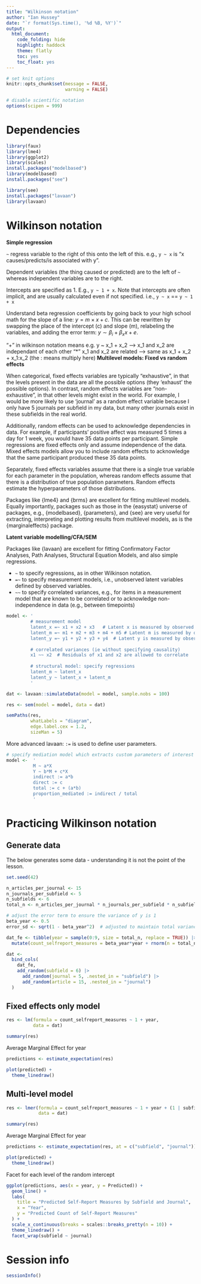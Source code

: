 ```yaml
---
title: "Wilkinson notation"
author: "Ian Hussey"
date: "`r format(Sys.time(), '%d %B, %Y')`"
output:
  html_document:
    code_folding: hide
    highlight: haddock
    theme: flatly
    toc: yes
    toc_float: yes
---
```


```r

# set knit options
knitr::opts_chunk$set(message = FALSE,
                      warning = FALSE)

# disable scientific notation
options(scipen = 999) 

```

# Dependencies

```r

library(faux)
library(lme4)
library(ggplot2)
library(scales)
install.packages("modelbased")
library(modelbased)
install.packages("see")

library(see)
install.packages("lavaan")
library(lavaan)

```

# Wilkinson notation

**Simple regression**

`~` regress variable to the right of this onto the left of this. e.g., `y ~ x` is "x causes/predicts/is associated with y".

Dependent variables (the thing caused or predicted) are to the left of `~` whereas independent variables are to the right.

Intercepts are specified as 1. E.g., `y ~ 1 + x`. Note that intercepts are often implicit, and are usually calculated even if not specified. i.e., `y ~ x` == `y ~ 1 + x`

Understand beta regression coefficients by going back to your high school math for the slope of a line: $y = m \times x + c$. This can be rewritten by swapping the place of the intercept (c) and slope (m), relabeling the variables, and adding the error term: $y \sim \beta_i + \beta_xx + e$.

"+" in wilkinson notation means e.g. y ~ x_1 + x_2 ---> x_1 and x_2 are independant of each other
"*" x_1 and x_2 are related --> same as x_1 + x_2 + x_1:x_2 (the : means multiply here)
**Multilevel models: Fixed vs random effects**

When categorical, fixed effects variables are typically "exhaustive", in that the levels present in the data are all the possible options (they 'exhaust' the possible options). In contrast, random effects variables are "non-exhaustive", in that other levels might exist in the world. For example, I would be more likely to use 'journal' as a random effect variable because I only have 5 journals per subfield in my data, but many other journals exist in these subfields in the real world.

Additionally, random effects can be used to acknowledge dependencies in data. For example, if participants' positive affect was measured 5 times a day for 1 week, you would have 35 data points per participant. Simple regressions are fixed effects only and assume independence of the data. Mixed effects models allow you to include random effects to acknowledge that the same participant produced these 35 data points. 

Separately, fixed effects variables assume that there is a single true variable for each parameter in the population, whereas random effects assume that there is a distribution of true population parameters. Random effects estimate the hyperparameters of those distributions. 

Packages like {lme4} and {brms} are excellent for fitting multilevel models. Equally importantly, packages such as those in the {easystat} universe of packages, e.g., {modelbased}, {parameters}, and {see} are very useful for extracting, interpreting and plotting results from multilevel models, as is the {marginaleffects} package. 


**Latent variable modelling/CFA/SEM**

Packages like {lavaan} are excellent for fitting Confirmatory Factor Analyses, Path Analyses, Structural Equation Models, and also simple regressions. 

- `~` to specify regressions, as in other Wilkinson notation.
- `=~` to specify measurement models, i.e., unobserved latent variables defined by observed variables. 
- `~~` to specify correlated variances, e.g., for items in a measurement model that are known to be correlated or to acknowledge non-independence in data (e.g., between timepoints)

```r

model <- '
         # measurement model
         latent_x =~ x1 + x2 + x3   # Latent x is measured by observed variables x1, x2, and x3
         latent_m =~ m1 + m2 + m3 + m4 + m5 # Latent m is measured by observed variables y1, y2, y3 and y4
         latent_y =~ y1 + y2 + y3 + y4  # Latent y is measured by observed variables y1, y2, y3 and y4
         
         # correlated variances (ie without specifying causality)
         x1 ~~ x2  # Residuals of x1 and x2 are allowed to correlate
         
         # structural model: specify regressions
         latent_m ~ latent_x        
         latent_y ~ latent_x + latent_m  
         '

```


```r

dat <- lavaan::simulateData(model = model, sample.nobs = 100) 

res <- sem(model = model, data = dat) 

semPaths(res, 
         whatLabels = "diagram", 
         edge.label.cex = 1.2, 
         sizeMan = 5)

```

More advanced lavaan: `:=` is used to define user parameters.

```r

# specify mediation model which extracts custom parameters of interest
model <-  '
          M ~ a*X
          Y ~ b*M + c*X
          indirect := a*b
          direct := c
          total := c + (a*b)
          proportion_mediated := indirect / total
          '

```

# Practicing Wilkinson notation 

## Generate data

The below generates some data - understanding it is not the point of the lesson.

```r

set.seed(42)

n_articles_per_journal <- 15
n_journals_per_subfield <- 5
n_subfields <- 6
total_n <- n_articles_per_journal * n_journals_per_subfield * n_subfields

# adjust the error term to ensure the variance of y is 1
beta_year <- 0.5
error_sd <- sqrt(1 - beta_year^2)  # adjusted to maintain total variance of 1

dat_fe <- tibble(year = sample(0:9, size = total_n, replace = TRUE)) |>
  mutate(count_selfreport_measures = beta_year*year + rnorm(n = total_n, mean = 3, sd = error_sd)) 

dat <- 
  bind_cols(
    dat_fe,
    add_random(subfield = 6) |>
      add_random(journal = 5, .nested_in = "subfield") |>
      add_random(article = 15, .nested_in = "journal")
  ) 

```

## Fixed effects only model

```r

res <- lm(formula = count_selfreport_measures ~ 1 + year,
          data = dat)

summary(res)

```

Average Marginal Effect for year

```r

predictions <- estimate_expectation(res)

plot(predicted) +
  theme_linedraw()

```

## Multi-level model

```r

res <- lmer(formula = count_selfreport_measures ~ 1 + year + (1 | subfield/journal),
            data = dat)

summary(res)

```

Average Marginal Effect for year

```r

predictions <- estimate_expectation(res, at = c("subfield", "journal"))

plot(predicted) +
  theme_linedraw()

```

Facet for each level of the random intercept

```r

ggplot(predictions, aes(x = year, y = Predicted)) +
  geom_line() +
  labs(
    title = "Predicted Self-Report Measures by Subfield and Journal",
    x = "Year",
    y = "Predicted Count of Self-Report Measures"
  ) +
  scale_x_continuous(breaks = scales::breaks_pretty(n = 10)) +
  theme_linedraw() +
  facet_wrap(subfield ~ journal)

```

# Session info

```r

sessionInfo()

```




